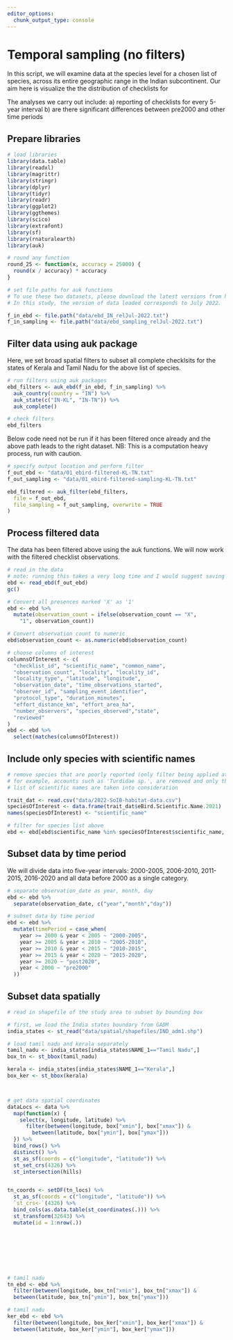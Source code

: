 ```yaml
---
editor_options:
  chunk_output_type: console
---
```


# Temporal sampling (no filters)

In this script, we will examine data at the species level for a chosen list of species, across its entire geographic range in the Indian subcontinent. Our aim here is visualize the the distribution of checklists for  


The analyses we carry out include: a) reporting of checklists for every 5-year interval
b) are there significant differences between pre2000 and other time periods

## Prepare libraries
```r
# load libraries
library(data.table)
library(readxl)
library(magrittr)
library(stringr)
library(dplyr)
library(tidyr)
library(readr)
library(ggplot2)
library(ggthemes)
library(scico)
library(extrafont)
library(sf)
library(rnaturalearth)
library(auk)

# round any function
round_25 <- function(x, accuracy = 25000) {
  round(x / accuracy) * accuracy
}

# set file paths for auk functions
# To use these two datasets, please download the latest versions from https://ebird.org/data/download and set the file path accordingly. Since these two datasets are extremely large, we have not uploaded the same to GitHub.
# In this study, the version of data loaded corresponds to July 2022.

f_in_ebd <- file.path("data/ebd_IN_relJul-2022.txt")
f_in_sampling <- file.path("data/ebd_sampling_relJul-2022.txt")
```

## Filter data using auk package

Here, we set broad spatial filters to subset all complete checklsits for the states of Kerala and Tamil Nadu for the above list of species.
```r
# run filters using auk packages
ebd_filters <- auk_ebd(f_in_ebd, f_in_sampling) %>%
  auk_country(country = "IN") %>%
  auk_state(c("IN-KL", "IN-TN")) %>%
  auk_complete()

# check filters
ebd_filters
```

Below code need not be run if it has been filtered once already and the above path leads to the right dataset. NB: This is a computation heavy process, run with caution.

```r
# specify output location and perform filter
f_out_ebd <- "data/01_ebird-filtered-KL-TN.txt"
f_out_sampling <- "data/01_ebird-filtered-sampling-KL-TN.txt"
```

```r
ebd_filtered <- auk_filter(ebd_filters,
  file = f_out_ebd,
  file_sampling = f_out_sampling, overwrite = TRUE
)
```

## Process filtered data

The data has been filtered above using the auk functions. We will now work with the filtered checklist observations.  

```r
# read in the data
# note: running this takes a very long time and I would suggest saving an .RData file after applying the basic filters
ebd <- read_ebd(f_out_ebd)
gc()

# Convert all presences marked 'X' as '1'
ebd <- ebd %>%
  mutate(observation_count = ifelse(observation_count == "X",
    "1", observation_count))

# Convert observation count to numeric
ebd$observation_count <- as.numeric(ebd$observation_count)

# choose columns of interest
columnsOfInterest <- c(
  "checklist_id", "scientific_name", "common_name",
  "observation_count", "locality", "locality_id",
  "locality_type", "latitude", "longitude",
  "observation_date", "time_observations_started",
  "observer_id", "sampling_event_identifier",
  "protocol_type", "duration_minutes",
  "effort_distance_km", "effort_area_ha",
  "number_observers", "species_observed","state",
  "reviewed"
)
ebd <- ebd %>%
  select(matches(columnsOfInterest))
```

## Include only species with scientific names
```r
# remove species that are poorly reported (only filter being applied at this stage)
# for example, accounts such as 'Turdidae sp.', are removed and only the latest
# list of scientific names are taken into consideration

trait_dat <- read.csv("data/2022-SoIB-habitat-data.csv")
speciesOfInterest <- data.frame(trait_dat$eBird.Scientific.Name.2021)
names(speciesOfInterest) <- "scientific_name"

# filter for species list above
ebd <- ebd[ebd$scientific_name %in% speciesOfInterest$scientific_name, ]
```

## Subset data by time period

We will divide data into five-year intervals: 2000-2005, 2006-2010, 2011-2015, 2016-2020 and all data before 2000 as a single category. 

```r
# separate observation_date as year, month, day
ebd <- ebd %>%
  separate(observation_date, c("year","month","day"))

# subset data by time period
ebd <- ebd %>%
  mutate(timePeriod = case_when(
    year >= 2000 & year < 2005 ~ "2000-2005",
    year >= 2005 & year < 2010 ~ "2005-2010",
    year >= 2010 & year < 2015 ~ "2010-2015",
    year >= 2015 & year < 2020 ~ "2015-2020",
    year >= 2020 ~ "post2020",
    year < 2000 ~ "pre2000"
  ))
```

## Subset data spatially 
```r
# read in shapefile of the study area to subset by bounding box

# first, we load the India states boundary from GADM
india_states <- st_read("data/spatial/shapefiles/IND_adm1.shp")

# load tamil nadu and kerala separately
tamil_nadu <- india_states[india_states$NAME_1=="Tamil Nadu",]
box_tn <- st_bbox(tamil_nadu)

kerala <- india_states[india_states$NAME_1=="Kerala",]
box_ker <- st_bbox(kerala)  



# get data spatial coordinates
dataLocs <- data %>%
  map(function(x) {
    select(x, longitude, latitude) %>%
      filter(between(longitude, box["xmin"], box["xmax"]) &
        between(latitude, box["ymin"], box["ymax"]))
  }) %>%
  bind_rows() %>%
  distinct() %>%
  st_as_sf(coords = c("longitude", "latitude")) %>%
  st_set_crs(4326) %>%
  st_intersection(hills)


tn_coords <- setDF(tn_locs) %>%
  st_as_sf(coords = c("longitude", "latitude")) %>%
  `st_crs<-`(4326) %>%
  bind_cols(as.data.table(st_coordinates(.))) %>%
  st_transform(32643) %>%
  mutate(id = 1:nrow(.))








# tamil nadu
tn_ebd <- ebd %>%
  filter(between(longitude, box_tn["xmin"], box_tn["xmax"]) &
  between(latitude, box_tn["ymin"], box_tn["ymax"]))

# tamil nadu
ker_ebd <- ebd %>%
  filter(between(longitude, box_ker["xmin"], box_ker["xmax"]) &
  between(latitude, box_ker["ymin"], box_ker["ymax"]))
```

